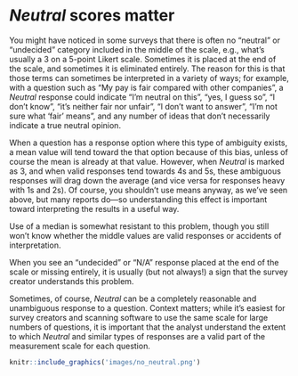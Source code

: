 # *Neutral* scores matter

You might have noticed in some surveys that there is often no "neutral" or "undecided" category included in the middle of the scale, e.g., what's usually a 3 on a 5-point Likert scale. Sometimes it is placed at the end of the scale, and sometimes it is eliminated entirely. The reason for this is that those terms can sometimes be interpreted in a variety of ways; for example, with a question such as "My pay is fair compared with other companies", a *Neutral* response could indicate "I'm neutral on this", "yes, I guess so", "I don't know", "it's neither fair nor unfair", "I don't want to answer", "I'm not sure what 'fair' means", and any number of ideas that don't necessarily indicate a true neutral opinion.

When a question has a response option where this type of ambiguity exists, a mean value will tend toward the that option because of this bias, unless of course the mean is already at that value. However, when *Neutral* is marked as 3, and when valid responses tend towards 4s and 5s, these ambiguous responses will drag down the average (and vice versa for responses heavy with 1s and 2s). Of course, you shouldn't use means anyway, as we've seen above, but many reports do---so understanding this effect is important toward interpreting the results in a useful way.  

Use of a median is somewhat resistant to this problem, though you still won't know whether the middle values are valid responses or accidents of interpretation.  

When you see an "undecided" or "N/A" response placed at the end of the scale or missing entirely, it is usually (but not always!) a sign that the survey creator understands this problem.  

Sometimes, of course, *Neutral* can be a completely reasonable and unambiguous response to a question. Context matters; while it's easiest for survey creators and scanning software to use the same scale for large numbers of questions, it is important that the analyst understand the extent to which *Neutral* and similar types of responses are a valid part of the measurement scale for each question.  
```r
knitr::include_graphics('images/no_neutral.png')
```
